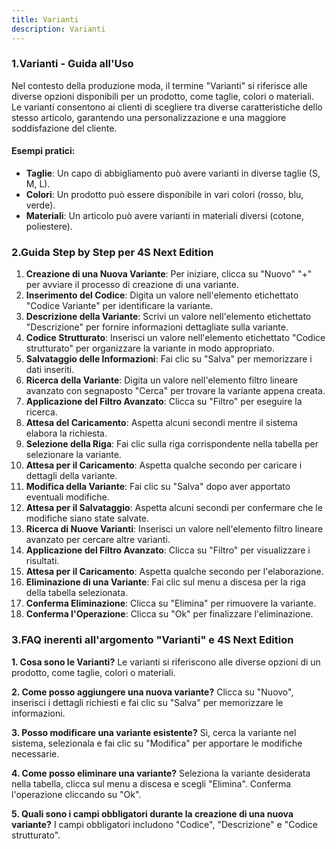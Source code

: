 ```yaml
---
title: Varianti
description: Varianti
---
```


### 1.Varianti - Guida all'Uso

Nel contesto della produzione moda, il termine "Varianti" si riferisce alle diverse opzioni disponibili per un prodotto, come taglie, colori o materiali. Le varianti consentono ai clienti di scegliere tra diverse caratteristiche dello stesso articolo, garantendo una personalizzazione e una maggiore soddisfazione del cliente.

#### Esempi pratici:

* **Taglie**: Un capo di abbigliamento può avere varianti in diverse taglie (S, M, L).
* **Colori**: Un prodotto può essere disponibile in vari colori (rosso, blu, verde).
* **Materiali**: Un articolo può avere varianti in materiali diversi (cotone, poliestere).



### 2.Guida Step by Step per 4S Next Edition

1. **Creazione di una Nuova Variante**: Per iniziare, clicca su "Nuovo" "+"  per avviare il processo di creazione di una variante.
2. **Inserimento del Codice**: Digita un valore nell'elemento etichettato "Codice Variante" per identificare la variante.
3. **Descrizione della Variante**: Scrivi un valore nell'elemento etichettato "Descrizione" per fornire informazioni dettagliate sulla variante.
4. **Codice Strutturato**: Inserisci un valore nell'elemento etichettato "Codice strutturato" per organizzare la variante in modo appropriato.
5. **Salvataggio delle Informazioni**: Fai clic su "Salva" per memorizzare i dati inseriti.
6. **Ricerca della Variante**: Digita un valore nell'elemento filtro lineare avanzato con segnaposto "Cerca" per trovare la variante appena creata.
7. **Applicazione del Filtro Avanzato**: Clicca su "Filtro" per eseguire la ricerca.
8. **Attesa del Caricamento**: Aspetta alcuni secondi mentre il sistema elabora la richiesta.
9. **Selezione della Riga**: Fai clic sulla riga corrispondente nella tabella per selezionare la variante.
10. **Attesa per il Caricamento**: Aspetta qualche secondo per caricare i dettagli della variante.
11. **Modifica della Variante**: Fai clic su "Salva" dopo aver apportato eventuali modifiche.
12. **Attesa per il Salvataggio**: Aspetta alcuni secondi per confermare che le modifiche siano state salvate.
13. **Ricerca di Nuove Varianti**: Inserisci un valore nell'elemento filtro lineare avanzato per cercare altre varianti.
14. **Applicazione del Filtro Avanzato**: Clicca su "Filtro" per visualizzare i risultati.
15. **Attesa per il Caricamento**: Aspetta qualche secondo per l'elaborazione.
16. **Eliminazione di una Variante**: Fai clic sul menu a discesa per la riga della tabella selezionata.
17. **Conferma Eliminazione**: Clicca su "Elimina" per rimuovere la variante.
18. **Conferma l'Operazione**: Clicca su "Ok" per finalizzare l'eliminazione.



### 3.FAQ inerenti all'argomento "Varianti" e 4S Next Edition

**1. Cosa sono le Varianti?**
Le varianti si riferiscono alle diverse opzioni di un prodotto, come taglie, colori o materiali.

**2. Come posso aggiungere una nuova variante?**
Clicca su "Nuovo", inserisci i dettagli richiesti e fai clic su "Salva" per memorizzare le informazioni.

**3. Posso modificare una variante esistente?**
Sì, cerca la variante nel sistema, selezionala e fai clic su "Modifica" per apportare le modifiche necessarie.

**4. Come posso eliminare una variante?**
Seleziona la variante desiderata nella tabella, clicca sul menu a discesa e scegli "Elimina". Conferma l'operazione cliccando su "Ok".

**5. Quali sono i campi obbligatori durante la creazione di una nuova variante?**
I campi obbligatori includono "Codice", "Descrizione" e "Codice strutturato".